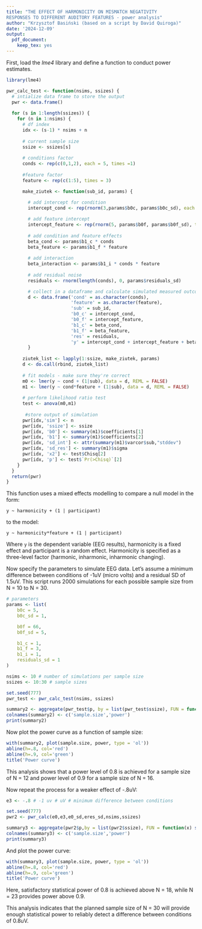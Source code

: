 ```yaml
---
title: "THE EFFECT OF HARMONICITY ON MISMATCH NEGATIVITY
RESPONSES TO DIFFERENT AUDITORY FEATURES - power analysis"
author: "Krzysztof Basiński (based on a script by David Quiroga)"
date: '2024-12-09'
output: 
  pdf_document: 
    keep_tex: yes
---
```


First, load the _lme4_ library and define a function to conduct power estimates.

```r

library(lme4)

pwr_calc_test <- function(nsims, ssizes) {
  # intialize data frame to store the output 
  pwr <- data.frame() 
  
  for (s in 1:length(ssizes)) {
    for (n in 1:nsims) {
      # df index
      idx <- (s-1) * nsims + n
      
      # current sample size
      ssize <- ssizes[s]
      
      # conditions factor
      conds <- rep(c(0,1,2), each = 5, times =1)
      
      #feature factor
      feature <- rep(c(1:5), times = 3)

      make_ziutek <- function(sub_id, params) {
        
        # add intercept for condition
        intercept_cond <- rep(rnorm(3,params$b0c, params$b0c_sd), each = 5)

        # add feature intercept
        intercept_feature <- rep(rnorm(5, params$b0f, params$b0f_sd), times=3)
        
        # add condition and feature effects
        beta_cond <- params$b1_c * conds
        beta_feature <- params$b1_f * feature
        
        # add interaction
        beta_interaction <- params$b1_i * conds * feature
        
        # add residual noise
        residuals <- rnorm(length(conds), 0, params$residuals_sd)

        # collect in a dataframe and calculate simulated measured outcome (y)
        d <- data.frame('cond' = as.character(conds), 
                        'feature' = as.character(feature),
                        'sub' = sub_id,
                        'b0_c' = intercept_cond,
                        'b0_f' = intercept_feature,
                        'b1_c' = beta_cond,
                        'b1_f' = beta_feature,
                        'res' = residuals,
                        'y' = intercept_cond + intercept_feature + beta_cond + beta_feature + beta_interaction + residuals)
        }
      
      ziutek_list <- lapply(1:ssize, make_ziutek, params)
      d <- do.call(rbind, ziutek_list)
      
      # fit models - make sure they're correct
      m0 <- lmer(y ~ cond + (1|sub), data = d, REML = FALSE)
      m1 <- lmer(y ~ cond*feature + (1|sub), data = d, REML = FALSE)
      
      # perform likelihood ratio test
      test <- anova(m0,m1)
     
       #store output of simulation
      pwr[idx,'sim'] <- n
      pwr[idx, 'ssize'] <- ssize
      pwr[idx, 'b0'] <- summary(m1)$coefficients[1]
      pwr[idx, 'b1'] <- summary(m1)$coefficients[2]
      pwr[idx, 'sd_int'] <- attr(summary(m1)$varcor$sub,"stddev") 
      pwr[idx, 'sd_res'] <- summary(m1)$sigma
      pwr[idx, 'x2'] <- test$Chisq[2]
      pwr[idx, 'p'] <- test$`Pr(>Chisq)`[2]
    }
  }
  return(pwr)
} 

```

This function uses a mixed effects modelling to compare a null model in the form:

` y ~ harmonicity + (1 | participant) `

to the model:

` y ~ harmonicity*feature + (1 | participant) `

Where `y` is the dependent variable (EEG results), harmonicity is a fixed effect and participant is a random effect. Harmonicity is specified as a three-level factor (harmonic, inharmonic, inharmonic changing).


Now specify the parameters to simulate EEG data. Let's assume a minimum difference between conditions of -1uV (micro volts) and a residual SD of 1.5uV. This script runs 2000 simulations for each possible sample size from N = 10 to N = 30.

```r

# parameters
params <- list(
    b0c = 5,
    b0c_sd = 1,

    b0f = 66,
    b0f_sd = 5,

    b1_c = 1,
    b1_f = 3,
    b1_i = 1,
    residuals_sd = 1
)

nsims <- 10 # number of simulations per sample size
ssizes <- 10:30 # sample sizes

set.seed(777)
pwr_test <- pwr_calc_test(nsims, ssizes)

summary2 <- aggregate(pwr_test$p, by = list(pwr_test$ssize), FUN = function(x) sum(x < 0.05)/length(x))
colnames(summary2) <- c('sample.size','power')
print(summary2)


```


Now plot the power curve as a function of sample size:
```r
with(summary2, plot(sample.size, power, type = 'ol')) 
abline(h=.8, col='red')
abline(h=.9, col='green')
title('Power curve')
```

This analysis shows that a power level of 0.8 is achieved for a sample size of N = 12 and power level of 0.9 for a sample size of N = 16.

Now repeat the process for a weaker effect of -.8uV:

```r

e3 <- -.8 # -1 uv # uV # minimum difference between conditions

set.seed(777)
pwr2 <- pwr_calc(e0,e3,e0_sd,eres_sd,nsims,ssizes)

summary3 <- aggregate(pwr2$p,by = list(pwr2$ssize), FUN = function(x) sum(x < 0.05)/length(x))
colnames(summary3) <- c('sample.size','power')
print(summary3)

```

And plot the power curve:

```r
with(summary3, plot(sample.size, power, type = 'ol')) 
abline(h=.8, col='red')
abline(h=.9, col='green')
title('Power curve')
```

Here, satisfactory statistical power of 0.8 is achieved above N = 18, while N = 23 provides power above 0.9.

This analysis indicates that the planned sample size of N = 30 will provide enough statistical power to reliably detect a difference between conditions of 0.8uV.